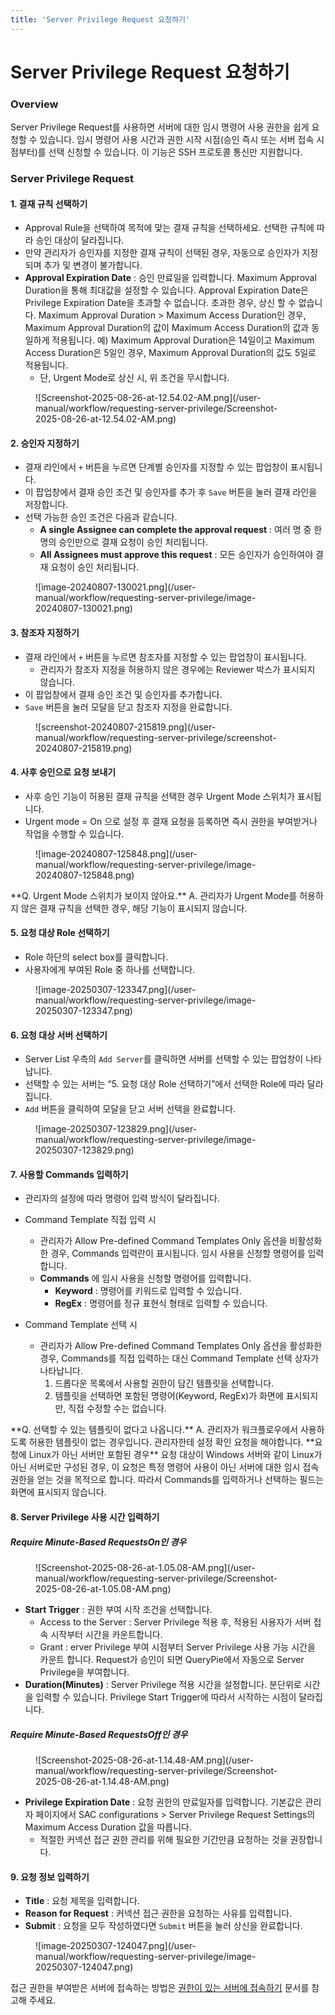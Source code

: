 ```yaml
---
title: 'Server Privilege Request 요청하기'
---
```



# Server Privilege Request 요청하기

### Overview

Server Privilege Request를 사용하면 서버에 대한 임시 명령어 사용 권한을 쉽게 요청할 수 있습니다. 임시 명령어 사용 시간과 권한 시작 시점(승인 즉시 또는 서버 접속 시점부터)를 선택 신청할 수 있습니다. 이 기능은 SSH 프로토콜 통신만 지원합니다.

### Server Privilege Request

#### 1. 결재 규칙 선택하기

* Approval Rule을 선택하여 목적에 맞는 결재 규칙을 선택하세요. 선택한 규칙에 따라 승인 대상이 달라집니다.
* 만약 관리자가 승인자를 지정한 결재 규칙이 선택된 경우, 자동으로 승인자가 지정되며 추가 및 변경이 불가합니다.
*  **Approval Expiration Date** : 승인 만료일을 입력합니다. Maximum Approval Duration을 통해 최대값을 설정할 수 있습니다. Approval Expiration Date은 Privilege Expiration Date을 초과할 수 없습니다. 초과한 경우, 상신 할 수 없습니다. Maximum Approval Duration &gt; Maximum Access Duration인 경우, Maximum Approval Duration의 값이 Maximum Access Duration의 값과 동일하게 적용됩니다. 예) Maximum Approval Duration은 14일이고 Maximum Access Duration은 5일인 경우, Maximum Approval Duration의 값도 5일로 적용됩니다.
    * 단, Urgent Mode로 상신 시, 위 조건을 무시합니다.

<figure data-layout="center" data-align="center">
![Screenshot-2025-08-26-at-12.54.02-AM.png](/user-manual/workflow/requesting-server-privilege/Screenshot-2025-08-26-at-12.54.02-AM.png)
</figure>

#### 2. 승인자 지정하기

* 결재 라인에서 `+` 버튼을 누르면 단계별 승인자를 지정할 수 있는 팝업창이 표시됩니다.
* 이 팝업창에서 결재 승인 조건 및 승인자를 추가 후 `Save` 버튼을 눌러 결재 라인을 저장합니다.
* 선택 가능한 승인 조건은 다음과 같습니다.
    *  **A single Assignee can complete the approval request**  : 여러 명 중 한 명의 승인만으로 결재 요청이 승인 처리됩니다.
    *  **All Assignees must approve this request**  : 모든 승인자가 승인하여야 결재 요청이 승인 처리됩니다.

<figure data-layout="center" data-align="center">
![image-20240807-130021.png](/user-manual/workflow/requesting-server-privilege/image-20240807-130021.png)
</figure>

#### 3. 참조자 지정하기

* 결재 라인에서 `+` 버튼을 누르면 참조자를 지정할 수 있는 팝업창이 표시됩니다.
    * 관리자가 참조자 지정을 허용하지 않은 경우에는 Reviewer 박스가 표시되지 않습니다.
* 이 팝업창에서 결재 승인 조건 및 승인자를 추가합니다.
* `Save` 버튼을 눌러 모달을 닫고 참조자 지정을 완료합니다.

<figure data-layout="center" data-align="center">
![screenshot-20240807-215819.png](/user-manual/workflow/requesting-server-privilege/screenshot-20240807-215819.png)
</figure>

#### 4. 사후 승인으로 요청 보내기

* 사후 승인 기능이 허용된 결재 규칙을 선택한 경우 Urgent Mode 스위치가 표시됩니다.
* Urgent mode = On 으로 설정 후 결재 요청을 등록하면 즉시 권한을 부여받거나 작업을 수행할 수 있습니다.

<figure data-layout="center" data-align="center">
![image-20240807-125848.png](/user-manual/workflow/requesting-server-privilege/image-20240807-125848.png)
</figure>

<Callout type="important">
**Q. Urgent Mode 스위치가 보이지 않아요.**
A. 관리자가 Urgent Mode를 허용하지 않은 결재 규칙을 선택한 경우, 해당 기능이 표시되지 않습니다.
</Callout>


#### 5. 요청 대상 Role 선택하기

* Role 하단의 select box를 클릭합니다.
* 사용자에게 부여된 Role 중 하나를 선택합니다.

<figure data-layout="center" data-align="center">
![image-20250307-123347.png](/user-manual/workflow/requesting-server-privilege/image-20250307-123347.png)
</figure>

#### 6. 요청 대상 서버 선택하기

* Server List 우측의 `Add Server`를 클릭하면 서버를 선택할 수 있는 팝업창이 나타납니다.
* 선택할 수 있는 서버는 “5. 요청 대상 Role 선택하기”에서 선택한 Role에 따라 달라집니다.
* `Add` 버튼을 클릭하여 모달을 닫고 서버 선택을 완료합니다.

<figure data-layout="center" data-align="center">
![image-20250307-123829.png](/user-manual/workflow/requesting-server-privilege/image-20250307-123829.png)
</figure>

#### 7. 사용할 Commands 입력하기

* 관리자의 설정에 따라 명령어 입력 방식이 달라집니다. 
* Command Template 직접 입력 시
    * 관리자가 Allow Pre-defined Command Templates Only 옵션을 비활성화한 경우, Commands 입력란이 표시됩니다. 임시 사용을 신청할 명령어를 입력합니다.
    *  **Commands** 에 임시 사용을 신청할 명령어를 입력합니다.
        *  **Keyword**  : 명령어를 키워드로 입력할 수 있습니다.
        *  **RegEx**  : 명령어를 정규 표현식 형태로 입력할 수 있습니다.<br/>

* Command Template 선택 시
    * 관리자가 Allow Pre-defined Command Templates Only 옵션을 활성화한 경우, Commands를 직접 입력하는 대신 Command Template 선택 상자가 나타납니다.
        1. 드롭다운 목록에서 사용할 권한이 담긴 템플릿을 선택합니다.
        2. 템플릿을 선택하면 포함된 명령어(Keyword, RegEx)가 화면에 표시되지만, 직접 수정할 수는 없습니다.<br/>

<Callout type="info">
**Q. 선택할 수 있는 템플릿이 없다고 나옵니다.**
A. 관리자가 워크플로우에서 사용하도록 허용한 템플릿이 없는 경우입니다. 관리자한테 설정 확인 요청을 해야합니다.
</Callout>

<Callout type="info">
**요청에 Linux가 아닌 서버만 포함된 경우**
요청 대상이 Windows 서버와 같이 Linux가 아닌 서버로만 구성된 경우, 이 요청은 특정 명령어 사용이 아닌 서버에 대한 임시 접속 권한을 얻는 것을 목적으로 합니다. 따라서 Commands를 입력하거나 선택하는 필드는 화면에 표시되지 않습니다.
</Callout>

#### 8. Server Privilege 사용 시간 입력하기

##### Require Minute-Based RequestsOn인 경우

<figure data-layout="center" data-align="center">
![Screenshot-2025-08-26-at-1.05.08-AM.png](/user-manual/workflow/requesting-server-privilege/Screenshot-2025-08-26-at-1.05.08-AM.png)
</figure>

*  **Start Trigger**  : 권한 부여 시작 조건을 선택합니다.
    * Access to the Server : Server Privilege 적용 후, 적용된 사용자가 서버 접속 시작부터 시간을 카운트합니다.
    * Grant : erver Privilege 부여 시점부터 Server Privilege 사용 가능 시간을 카운트 합니다. Request가 승인이 되면 QueryPie에서 자동으로 Server Privilege을 부여합니다. 
*  **Duration(Minutes)** : Server Privilege 적용 시간을 설정합니다. 분단위로 시간을 입력할 수 있습니다. Privilege Start Trigger에 따라서 시작하는 시점이 달라집니다.

##### Require Minute-Based RequestsOff인 경우

<figure data-layout="center" data-align="center">
![Screenshot-2025-08-26-at-1.14.48-AM.png](/user-manual/workflow/requesting-server-privilege/Screenshot-2025-08-26-at-1.14.48-AM.png)
</figure>

*  **Privilege Expiration Date**  : 요청 권한의 만료일자를 입력합니다. 기본값은 관리자 페이지에서 SAC configurations &gt; Server Privilege Request Settings의 Maximum Access Duration 값을 따릅니다.
    * 적절한 커넥션 접근 권한 관리를 위해 필요한 기간만큼 요청하는 것을 권장합니다.

#### 9. 요청 정보 입력하기

*  **Title**  : 요청 제목을 입력합니다.
*  **Reason for Request**  : 커넥션 접근 권한을 요청하는 사유를 입력합니다.
*  **Submit**  : 요청을 모두 작성하였다면 `Submit` 버튼을 눌러 상신을 완료합니다.

<figure data-layout="center" data-align="center">
![image-20250307-124047.png](/user-manual/workflow/requesting-server-privilege/image-20250307-124047.png)
</figure>


접근 권한을 부여받은 서버에 접속하는 방법은 [권한이 있는 서버에 접속하기](../server-access-control/connecting-to-authorized-servers) 문서를 참고해 주세요.
